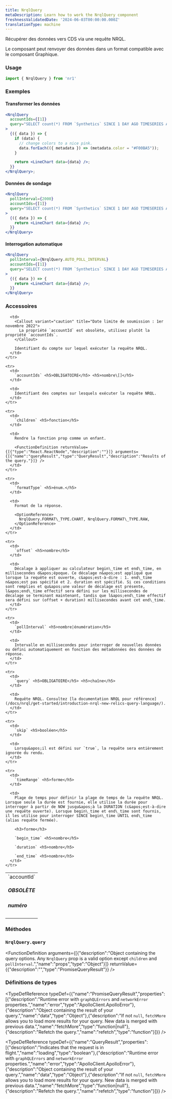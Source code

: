 ```yaml
---
title: NrqlQuery
metaDescription: Learn how to work the NrqlQuery component
freshnessValidatedDate: '2024-06-03T00:00:00.000Z'
translationType: machine
---
```


Récupérer des données vers CDS via une requête NRQL.

Le composant peut renvoyer des données dans un format compatible avec le composant Graphique.

### Usage

```jsx
import { NrqlQuery } from 'nr1'
```

### Exemples

#### Transformer les données

```jsx
<NrqlQuery
  accountIds={[1]}
  query="SELECT count(*) FROM `Synthetics` SINCE 1 DAY AGO TIMESERIES AUTO FACET jobType"
>
  {({ data }) => {
    if (data) {
      // change colors to a nice pink.
      data.forEach(({ metadata }) => (metadata.color = "#F00BA5"));
    }

    return <LineChart data={data} />;
  }}
</NrqlQuery>;
```

#### Données de sondage

```jsx
<NrqlQuery
  pollInterval={2000}
  accountIds={[1]}
  query="SELECT count(*) FROM `Synthetics` SINCE 1 DAY AGO TIMESERIES AUTO FACET jobType"
>
  {({ data }) => {
    return <LineChart data={data} />;
  }}
</NrqlQuery>
```

#### Interrogation automatique

```jsx
<NrqlQuery
  pollInterval={NrqlQuery.AUTO_POLL_INTERVAL}
  accountIds={[1]}
  query="SELECT count(*) FROM `Synthetics` SINCE 1 DAY AGO TIMESERIES AUTO FACET jobType"
>
  {({ data }) => {
    return <LineChart data={data} />;
  }}
</NrqlQuery>
```

### Accessoires

<table>
  <tbody>
    <tr>
      <td>
        `accountId` <h5>OBSOLÈTE</h5> <h5>numéro</h5>
      </td>

      <td>
        <Callout variant="caution" title="Date limite de soumission : 1er novembre 2022">
          La propriété `accountId` est obsolète, utilisez plutôt la propriété `accountIds`.
        </Callout>

        Identifiant du compte sur lequel exécuter la requête NRQL.
      </td>
    </tr>

    <tr>
      <td>
        `accountIds` <h5>OBLIGATOIRE</h5> <h5>nombre\[]</h5>
      </td>

      <td>
        Identifiant des comptes sur lesquels exécuter la requête NRQL.
      </td>
    </tr>

    <tr>
      <td>
        `children` <h5>fonction</h5>
      </td>

      <td>
        Rendre la fonction prop comme un enfant.

        <FunctionDefinition returnValue={[{"type":"React.ReactNode","description":""}]} arguments={[{"name":"queryResult","type":"QueryResult","description":"Results of the query."}]} />
      </td>
    </tr>

    <tr>
      <td>
        `formatType` <h5>énum.</h5>
      </td>

      <td>
        Format de la réponse.

        <OptionReference>
          NrqlQuery.FORMAT\_TYPE.CHART, NrqlQuery.FORMAT\_TYPE.RAW,
        </OptionReference>
      </td>
    </tr>

    <tr>
      <td>
        `offset` <h5>nombre</h5>
      </td>

      <td>
        Décalage à appliquer au calculateur begin\_time et end\_time, en millisecondes d&apos;époque. Ce décalage n&apos;est appliqué que lorsque la requête est ouverte, c&apos;est-à-dire : 1. end\_time n&apos;est pas spécifié et 2. duration est spécifié. Si ces conditions sont remplies et qu&apos;une valeur de décalage est présente, l&apos;end\_time effectif sera défini sur les millisecondes de décalage se terminant maintenant, tandis que l&apos;end\_time effectif sera défini sur (offset + duration) millisecondes avant cet end\_time.
      </td>
    </tr>

    <tr>
      <td>
        `pollInterval` <h5>nombre|énumération</h5>
      </td>

      <td>
        Intervalle en millisecondes pour interroger de nouvelles données ou défini automatiquement en fonction des métadonnées des données de réponse.
      </td>
    </tr>

    <tr>
      <td>
        `query` <h5>OBLIGATOIRE</h5> <h5>chaîne</h5>
      </td>

      <td>
        Requête NRQL. Consultez [la documentation NRQL pour référence](/docs/nrql/get-started/introduction-nrql-new-relics-query-language/).
      </td>
    </tr>

    <tr>
      <td>
        `skip` <h5>booléen</h5>
      </td>

      <td>
        Lorsqu&apos;il est défini sur `true`, la requête sera entièrement ignorée du rendu.
      </td>
    </tr>

    <tr>
      <td>
        `timeRange` <h5>forme</h5>
      </td>

      <td>
        Plage de temps pour définir la plage de temps de la requête NRQL. Lorsque seule la durée est fournie, elle utilise la durée pour interroger à partir de NOW jusqu&apos;à la DURATION (c&apos;est-à-dire une requête ouverte). Lorsque begin\_time et end\_time sont fournis, il les utilise pour interroger SINCE begin\_time UNTIL end\_time (alias requête fermée).

        <h3>forme</h3>

        `begin_time` <h5>nombre</h5>

        `duration` <h5>nombre</h5>

        `end_time` <h5>nombre</h5>
      </td>
    </tr>
  </tbody>
</table>

### Méthodes

### `NrqlQuery.query`

<FunctionDefinition arguments={[{"description":"Object containing the query options. Any `NrqlQuery` prop is a valid option except `children` and `pollInterval`.","name":"props","type":"Object"}]} returnValue={{"description":"","type":"PromiseQueryResult"}} />

### Définitions de types

<TypeDefReference typeDef={{"name":"PromiseQueryResult","properties":[{"description":"Runtime error with `graphQLErrors` and `networkError` properties.","name":"error","type":"ApolloClient.ApolloError"},{"description":"Object containing the result of your query.","name":"data","type":"Object"},{"description":"If not `null`, `fetchMore` allows you to load more results for your query. New data is merged with previous data.","name":"fetchMore","type":"function|null"},{"description":"Refetch the query.","name":"refetch","type":"function"}]}} />

<TypeDefReference typeDef={{"name":"QueryResult","properties":[{"description":"Indicates that the request is in flight.","name":"loading","type":"boolean"},{"description":"Runtime error with `graphQLErrors` and `networkError` properties.","name":"error","type":"ApolloClient.ApolloError"},{"description":"Object containing the result of your query.","name":"data","type":"Object"},{"description":"If not `null`, `fetchMore` allows you to load more results for your query. New data is merged with previous data.","name":"fetchMore","type":"function|null"},{"description":"Refetch the query.","name":"refetch","type":"function"}]}} />
